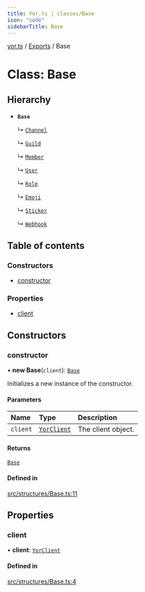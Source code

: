 ```yaml
---
title: Yor.ts | classes/Base
icon: "code"
sidebarTitle: Base
---
```

[yor.ts](../README) / [Exports](../modules) / Base

# Class: Base

## Hierarchy

- **`Base`**

  ↳ [`Channel`](Channel)

  ↳ [`Guild`](Guild)

  ↳ [`Member`](Member)

  ↳ [`User`](User)

  ↳ [`Role`](Role)

  ↳ [`Emoji`](Emoji)

  ↳ [`Sticker`](Sticker)

  ↳ [`Webhook`](Webhook)

## Table of contents

### Constructors

- [constructor](Base#constructor)

### Properties

- [client](Base#client)

## Constructors

### constructor

• **new Base**(`client`): [`Base`](Base)

Initializes a new instance of the constructor.

#### Parameters

| Name | Type | Description |
| :------ | :------ | :------ |
| `client` | [`YorClient`](YorClient) | The client object. |

#### Returns

[`Base`](Base)

#### Defined in

[src/structures/Base.ts:11](https://github.com/OreOreki/yor.ts/blob/ff21935/src/structures/Base.ts#L11)

## Properties

### client

• **client**: [`YorClient`](YorClient)

#### Defined in

[src/structures/Base.ts:4](https://github.com/OreOreki/yor.ts/blob/ff21935/src/structures/Base.ts#L4)

